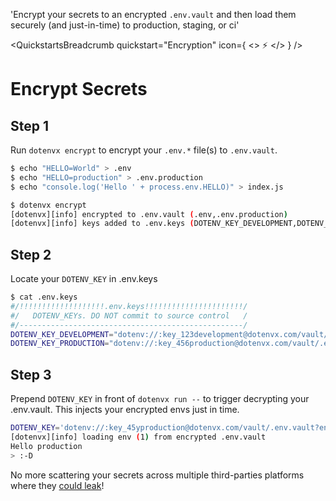 
  'Encrypt your secrets to an encrypted `.env.vault` and then load them securely (and just-in-time) to production, staging, or ci'

<QuickstartsBreadcrumb quickstart="Encryption" icon={
  <>
    ⚡️
  </>
} />
# Encrypt Secrets
<GuideHeading lead={description} />

## Step 1

Run `dotenvx encrypt` to encrypt your `.env.*` file(s) to `.env.vault`.

```bash {{ title: "dotenvx encrypt" }}
$ echo "HELLO=World" > .env
$ echo "HELLO=production" > .env.production
$ echo "console.log('Hello ' + process.env.HELLO)" > index.js

$ dotenvx encrypt
[dotenvx][info] encrypted to .env.vault (.env,.env.production)
[dotenvx][info] keys added to .env.keys (DOTENV_KEY_DEVELOPMENT,DOTENV_KEY_PRODUCTION)
```

## Step 2

Locate your `DOTENV_KEY` in .env.keys

```bash {{ title: "cat .env.keys" }}
$ cat .env.keys
#/!!!!!!!!!!!!!!!!!!!.env.keys!!!!!!!!!!!!!!!!!!!!!!/
#/   DOTENV_KEYs. DO NOT commit to source control   /
#/--------------------------------------------------/
DOTENV_KEY_DEVELOPMENT="dotenv://:key_123development@dotenvx.com/vault/.env.vault?environment=development"
DOTENV_KEY_PRODUCTION="dotenv://:key_456production@dotenvx.com/vault/.env.vault?environment=production"
```

## Step 3

Prepend `DOTENV_KEY` in front of `dotenvx run --` to trigger decrypting your .env.vault. This injects your encrypted envs just in time.

```bash {{ title: "DOTENV_KEY={key} dotenvx run -- command" }}
DOTENV_KEY='dotenv://:key_45yproduction@dotenvx.com/vault/.env.vault?environment=production' dotenvx run -- node index.js
[dotenvx][info] loading env (1) from encrypted .env.vault
Hello production
> :-D
```

No more scattering your secrets across multiple third-parties platforms where they [could leak](https://techcrunch.com/2023/01/05/circleci-breach/)!
